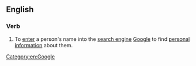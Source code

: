 ==English==

===Verb===
{{head|en|verb|head=[[Google]] [[stalk]]}}

# To [[enter]] a person's name into the [[search engine]] [[Google]] to find [[personal]] [[information]] about them.

[[Category:en:Google]]